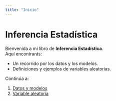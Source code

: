```yaml
---
title: "Inicio"
---
```


# Inferencia Estadística

Bienvenida a mi libro de **Inferencia Estadística**.  
Aquí encontrarás:

- Un recorrido por los datos y los modelos.  
- Definiciones y ejemplos de variables aleatorias.  

Continúa a:

1. [Datos y modelos](Datos%20y%20modelos.qmd)  
2. [Variable aleatoria](Variable%20aleatoria.qmd)  
